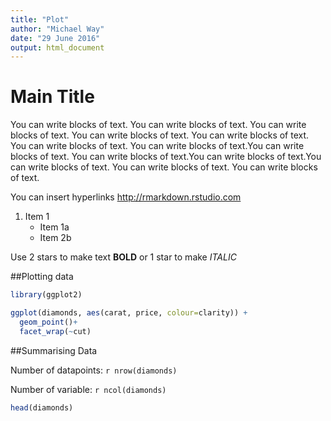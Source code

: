 ---
title: "Plot"
author: "Michael Way"
date: "29 June 2016"
output: html_document
---

# Main Title

You can write blocks of text. You can write blocks of text. You can write blocks of text. You can write blocks of text. You can write blocks of text. You can write blocks of text. You can write blocks of text.You can write blocks of text. You can write blocks of text.You can write blocks of text.You can write blocks of text. You can write blocks of text. You can write blocks of text.

You can insert hyperlinks <http://rmarkdown.rstudio.com>

1. Item 1
    + Item 1a
    + Item 2b

Use 2 stars to make text **BOLD** or 1 star to make *ITALIC*

##Plotting data

```{r diamonds, echo=FALSE, warning=FALSE}
library(ggplot2)

ggplot(diamonds, aes(carat, price, colour=clarity)) +
  geom_point()+
  facet_wrap(~cut)

```

##Summarising Data

Number of datapoints: `r nrow(diamonds)`

Number of variable: `r ncol(diamonds)`

```{r}

head(diamonds)

```

